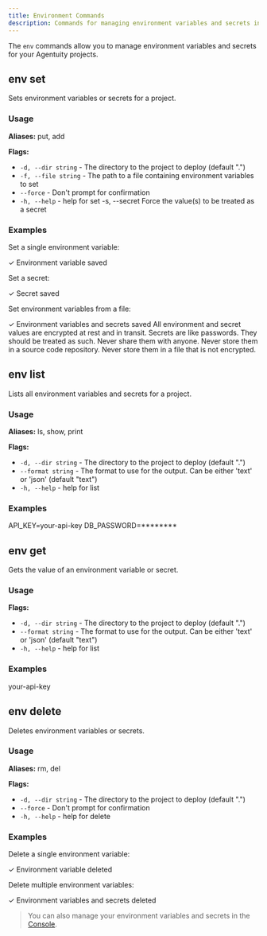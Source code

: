 ```yaml
---
title: Environment Commands
description: Commands for managing environment variables and secrets in Agentuity projects
---
```


The `env` commands allow you to manage environment variables and secrets for your Agentuity projects.

## env set

Sets environment variables or secrets for a project.

### Usage

<CLICommand command="agentuity env set [key] [value] [flags]" />

**Aliases:** put, add

**Flags:**
- `-d, --dir string` - The directory to the project to deploy (default ".")
- `-f, --file string` - The path to a file containing environment variables to set
- `--force` - Don't prompt for confirmation
- `-h, --help` - help for set
  -s, --secret        Force the value(s) to be treated as a secret

### Examples

Set a single environment variable:

<CLICommand command="agentuity env set API_KEY your-api-key">
✓ Environment variable saved
</CLICommand>

Set a secret:

<CLICommand command="agentuity env set --secret DB_PASSWORD your-password">
✓ Secret saved
</CLICommand>

Set environment variables from a file:

<CLICommand command="agentuity env set --file .env">
✓ Environment variables and secrets saved
</CLICommand>


<Callout type="info">
All environment and secret values are encrypted at rest and in transit.
</Callout>

<Callout type="error">
Secrets are like passwords.  They should be treated as such.  Never share them with anyone.  Never store them in a source code repository.  Never store them in a file that is not encrypted.
</Callout>

## env list

Lists all environment variables and secrets for a project.

### Usage

<CLICommand command="agentuity env list [flags]" />

**Aliases:** ls, show, print

**Flags:**
- `-d, --dir string` - The directory to the project to deploy (default ".")
- `--format string` - The format to use for the output. Can be either 'text' or 'json' (default "text")
- `-h, --help` - help for list

### Examples

<CLICommand command="agentuity env list">
API_KEY=your-api-key
DB_PASSWORD=********
</CLICommand>

## env get

Gets the value of an environment variable or secret.


### Usage

<CLICommand command="agentuity env get [key] [flags]" />

**Flags:**
- `-d, --dir string` - The directory to the project to deploy (default ".")
- `--format string` - The format to use for the output. Can be either 'text' or 'json' (default "text")
- `-h, --help` - help for list

### Examples

<CLICommand command="agentuity env get API_KEY">
your-api-key
</CLICommand>

## env delete

Deletes environment variables or secrets.

### Usage

<CLICommand command="agentuity env delete" />

**Aliases:** rm, del

**Flags:**
- `-d, --dir string` - The directory to the project to deploy (default ".")
- `--force` - Don't prompt for confirmation
- `-h, --help` - help for delete

### Examples

Delete a single environment variable:

<CLICommand command="agentuity env delete API_KEY">
✓ Environment variable deleted
</CLICommand>

Delete multiple environment variables:

<CLICommand command="agentuity env delete API_KEY DB_PASSWORD">
✓ Environment variables and secrets deleted
</CLICommand>

> You can also manage your environment variables and secrets in the [Console](/Cloud/api-keys).
